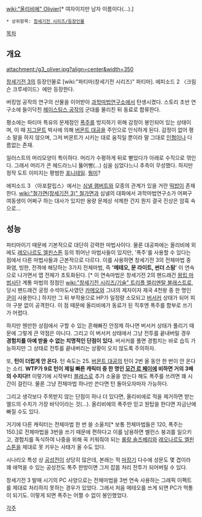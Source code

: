 [[wiki:"올리비에" Olivier]][* 여자이지만 남자 이름이다(...).]

 * 상위항목: [[창세기전 시리즈/등장인물]]

[[목차]]
== 개요 ==
attachment:/g3_oliver.jpg?align=center&width=350

[[창세기전 3]]의 등장인물로 [wiki:"파티마(창세기전 시리즈)" 파티마]. 에피소드 2 〈크림슨 크루세이드〉에만 등장한다.

버킹엄 공작의 연구의 산물을 이어받아 [[과학마법연구소]]에서 탄생시켰다. 스토리 초반 연구소에 들이닥친 [[헤이스팅스 공작]]의 군대를 물리친 뒤 동료로 합류한다.

평소에는 파티마 특유의 문제점인 [[폭주]]를 방지하기 위해 감정이 봉인되어 있는 상태이며, 이 때 [[지그문트]] 박사에 의해 [[버몬트 대공]]을 주인으로 인식하게 된다. 감정이 없어 평소 말을 하지 않으며, 그저 버몬트가 시키는 대로 움직일 뿐이라 말 그대로 [[인형]]이나 다름없는 존재.

일러스트의 머리모양이 특이하다. 머리가 수평하게 뒤로 뻗었다가 아래로 수직으로 꺾인다. 그래서 머리가 콘 헤드라느니 뚫어뻥(...) 심을 심었다느니 추측이 무성했다. 하지만 정작 도트 이미지는 평범한 [[포니테일]]. [[뭥미]]?

에피소드 3 〈아포칼립스〉에서는 [[심넬 램버트]]와 모종의 관계가 있을 거란 [[떡밥]]이 존재한다. [[wiki:"철가면(창세기전 3)" 철가면]]과 심넬의 대화에서 과학마법연구소가 어쩌구 여동생이 어쩌구 하는 대사가 있지만 용량 문제상 삭제한 건지 뭔지 결국 진상은 암흑 속으로...

== 성능 ==
파티마이기 때문에 기본적으로 대단히 강력한 마법사이다. 물론 대공파에는 올리비에 외에도 [[레오나르도 엘핀스톤]] 등의 뛰어난 마법사들이 있지만, '폭주'를 사용할 수 있다는 점에서 다른 마법사들과 근본적으로 다르다. 이를 사용하면 창세기전 3의 전체마법 중 화염, 빙한, 전격에 해당하는 3가지 전체마법, 즉 ''''메테오, 문 라이트, 썬더 스탐'''' 이 연속으로 나가면서 맵 전체가 초토화된다. [* 이 연속마법은 창세기전 2의 팬드래건 [[왕립 마법사단]] 계통 마법의 정점인 [[wiki:"창세기전 시리즈/기술" 트리플 엘리멘탈 블래스트]]로, 당시 팬드래건 궁정 수석마도사였던 [[카메오]]와 그녀의 제자이자 제국 4천왕 중 한 명인 [[쿤]]이 사용한다.] 하지만 그 뒤 부작용으로 HP가 일정량 소모되고 [[버서커]] 상태가 되어 피아 구분 없이 공격한다. 이 점 때문에 올리비에가 동료가 된 직후엔 폭주를 함부로 쓰기가 어렵다.

하지만 웬만한 상점에서 구할 수 있는 흔해빠진 안정제 하나면 버서커 상태가 풀리기 때문에 그렇게 큰 약점은 아니다. 그리고 이 버서커 상태에서 그냥 전투를 끝내버릴 경우 '''경험치를 아예 받을 수 없는 치명적인 단점이 있다.''' 버서커를 풀면 경험치는 바로 습득 가능하지만 그 상태로 전투를 끝내버리는 상황이 오지 않도록 주의하자.

또, '''턴이 더럽게 안 온다.''' 턴 속도는 25. [[버몬트 대공]]의 턴이 2번 올 동안 한 번이 안 온다는 소리. '''WTP가 9로 턴이 제일 빠른 캐릭터 중 한 명인 [[모건 르 페이]]에 비하면 거의 3배의 수치다!!''' 이렇기에 시작부터 [[블레스]]로 추가 소울을 얻는다 해도 폭주를 쓰려면 꽤 시간이 걸린다. 물론 그냥 전체마법 하나만 쓴다면 턴 돌아오자마자 가능하다.

그리고 생각보다 주목받지 않는 단점이 하나 더 있다면, 올리비에로 적을 제거하면 받는 엘드의 수치가 가장 바닥이라는 것(...). 올리비에의 폭주만 믿고 원탑을 한다면 자금난에 빠질 수도 있다.

거기에 다른 캐릭터는 전체마법 한 번 쓸 소울치[* 보통 전체마법들은 120, 폭주는 150.]로 전체마법을 3번을 쓰기 때문에 편하다고 이를 남용하면 밸런스 붕괴를 일으키고, 경험치를 독식하여 나중을 위해 꼭 키워줘야 되는 [[롤랑 솔즈베리]]와 [[레오나르도 엘핀스톤]]을 제대로 못 키우는 사태가 올 수도 있다.

시나리오 특성 상 [[공성전]]이 상당히 많은데, 본래는 적 [[마장기]] 다수에 성문도 몇 겹이라 꽤 애먹을 수 있는 공성전도 폭주 한방이면 그저 잡몹 처리 전투가 되어버릴 수 있다.

창세기전 3 발매 시기의 PC 사양으로는 전체마법을 3번 연속 사용하는 그래픽 이펙트를 제대로 처리하지 못하는 경우가 있었다. 그래서 처음 메테오를 쓰게 되면 PC가 먹통이 되기도. 이렇게 되면 폭주는 어쩔 수 없이 봉인했었다.

[[각주]]
